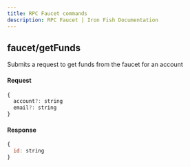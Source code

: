 ```yaml
---
title: RPC Faucet commands
description: RPC Faucet | Iron Fish Documentation
---
```


## faucet/getFunds

Submits a request to get funds from the faucet for an account

#### Request

```js
{
  account?: string
  email?: string 
}
```

#### Response

```js
{
  id: string
}
```
